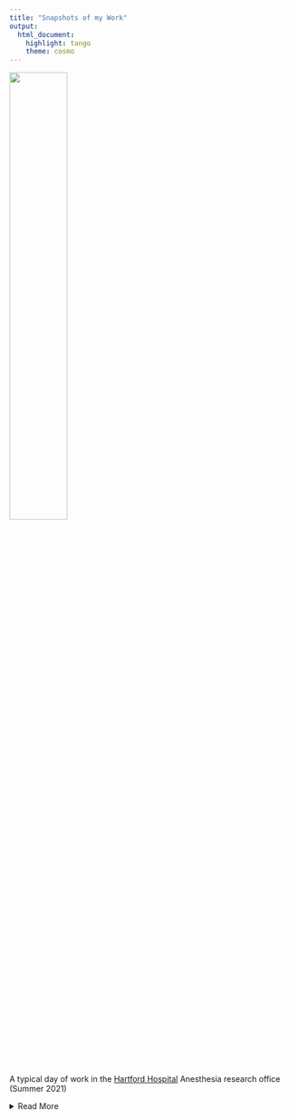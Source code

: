 ```yaml
---
title: "Snapshots of my Work"
output: 
  html_document: 
    highlight: tango
    theme: cosmo
---
```





![](img/researchcopy.jpg){width=45%}

A typical day of work in the [Hartford Hospital](Experiences.html) Anesthesia research office (Summer 2021)

<details>
  <summary>Read More</summary>

I was the first official intern for the Anesthesia department. My work with their team during my Spring 2021 gap semester from Middlebury College was inherently versatile: my first project was creating a virtual tour video of the hospital's Bone & Joint Institute via Adobe Premiere Pro. The success I exhibited convinced my boss that an intern program would be worthwhile. So, I helped him design the first internship program modeled after my experience with his team. 

![](img/scrubscopy.jpg){width=25%}

I've observed nearly every clinical procedure performed at Hartford Hospital: from open heart surgery to a craniectomy to robot-assisted orthopedic surgery. 


